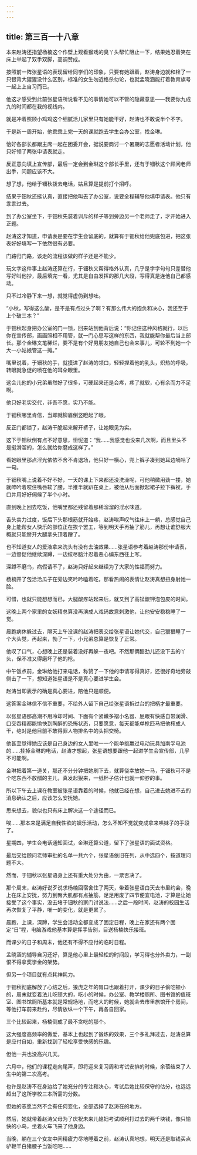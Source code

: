 ```yaml
---
---
---
```

title: 第三百一十八章
---




本来赵涛还指望杨楠这个作壁上观看猴戏的臭丫头帮忙阻止一下，结果她忍着笑在床上举起了双手双脚，高调赞成。

按照前一阵张星语的表现留给同学们的印象，只要有她跟着，赵涛身边就和栓了一只银背大猩猩没什么区别，标准的女生勿近格杀勿论，也就孟晓涵能打着教育旗号一起上上自习而已。

他这才感受到此前张星语所说看不见的事情她可以不管的隐藏意思——我要你九成九的时间都在我的视线内。

就是冲着照顾小鸡鸡这个细腻活儿家里只有她能干好，赵涛也不敢说半个不字。

于是新一周开始，他乖乖上完一天的课就跑去学生会办公室，找金琳。

恰好各部长都跟主席一起在团委开会，据说要商讨一个暑期的志愿者活动计划，他只好领了两张申请表就走。

反正意向填上宣传部，最后一定会到金琳这个部长手里，还有于钿秋这个顾问老师出手，问题应该不大。

想了想，他给于钿秋拨去电话，姑且算是提前打个招呼。

结果于钿秋还挺认真，直接把他叫去了办公室，说要全程辅导他填申请表。他只有乖乖过去。

到了办公室坐下，于钿秋先装着训斥的样子等到旁边另一个老师走了，才开始进入正题。

赵涛这才知道，申请表是要在学生会留底的，就算有于钿秋给他兜底包进，把这张表好好填写一下依然很有必要。

门路归门路，该走的流程该做的样子还是不能少。

玩文字这件事上赵涛还算在行，于钿秋又帮得格外认真，几乎是字字句句只差替他写好叫他抄，最后填完一看，尤其是自由发挥的那几大段，写得真是连他自己都感动。

只不过冷静下来一想，就觉得虚伪到想吐。

“小秋，写得这么酸，是不是有点过头了啊？有那么伟大的抱负和决心，我还至于上个破三本？”

于钿秋起身把办公室的门一锁，回来站到他背后说：“你记住这种风格就行，以后你在宣传部，画画照相不用管，就一门心思写这样的东西，我就能帮你最后当上部长。那个金琳文笔稀烂，要不是有个好男朋友她自己也会来事儿，可轮不到她一个大一小姑娘管这一摊。”

嘴里说着，于钿秋的手，就摸进了赵涛的领口，轻轻捏着他的乳头，炽热的呼吸，转眼就急促的喷在他的耳朵眼里。

这会儿他的小兄弟虽然好了很多，可硬起来还是会疼，疼了就软，心有余而力不足啊。

他只好老实交代，非吾不愿，实乃不能。

于钿秋哪里肯信，当即就柳眉倒竖瞪起了眼。

反正门都锁了，赵涛干脆起来解开裤子，让她眼见为实。

这下于钿秋倒有点不好意思，忸怩道：“我……我感觉也没来几次啊，而且里头不是挺滑溜的，怎么就给你磨成这样了。”

看她眼里那点淫光依依不舍不肯退场，他只好一横心，兜上裤子凑到她耳边嘀咕了一句。

于钿秋嘴上说着不好不好，一天的课上下来都还没洗澡呢，可他稍微用劲一搂，她就呻吟着咬住嘴唇软了腰，半推半就趴在桌上，被他从后面掀起裙子拉下裤衩，手口并用好好伺候了半个小时。

直到晚上回去吃饭，他嘴里都还残留着那稀溜溜的淫水味道。

舌头卖力过度，饭后下头那根筋就开始疼，赵涛唉声叹气往床上一躺，总感觉自己身上能帮女人快乐的部位正在挨个罢工，等到明天手再抽了筋儿，再想让谁舒服大概就只能掰开大腿拿头顶着蹭了。

也不知道女人的爱液拿来洗头有没有去油效果……张星语参考着赵涛那份申请表，一边督促他继续深蹲，一边绞尽脑汁忍着恶心编东西往上写。

深蹲不磨鸟，病假请不了，赵涛只好起来继续为了大家的性福而努力。

杨楠开了包洽洽瓜子在旁边笑吟吟嗑着吃，那看热闹的表情让赵涛真想扭身射她一脸。

可惜，也就只能想想而已，大腿酸疼站起来后，就又到了高锰酸钾泡包皮的时间。

这晚上两个家里的女妖精总算没再演成人戏码故意刺激他，让他安安稳稳睡了一觉。

晨跑病休躲过去，隔天上午没课的赵涛把表交给张星语让她代交，自己狠狠睡了一个大头觉，再起来，勃了一下，小兄弟总算是恢复了正常。

他叹了口气，心想晚上还是装着没好再躲一夜吧。不然那俩醋劲儿还没下去的丫头，保不准又得磨坏了他的枪。

中午饭点前，金琳给他打来电话，称赞了一下他的申请写得真好，还很好奇地旁敲侧击了一下，想知道张星语是不是真心要进学生会。

赵涛当即表示的确是真心要进，陪他只是顺便。

这答案金琳信不信不重要，不给外人留下自己给张星语拆过台的把柄才最重要。

以张星语那高潮不用冷却时间、下面有个紧嫩多褶小名器、屁眼有快感自带润滑、口交吞精都能愉快到陶醉的恐怖状态，只要愿意，每天都能单枪匹马把他榨成人干，绝对是他目前不敢得罪人物排名中的头把交椅。

他甚至觉得她应该是自己身边的女人里唯一一个能单挑赢过电动玩具加南孚电池的……挂掉金琳的电话，赵涛才想起，张星语想要跟他一起进学生会宣传部，几乎不可能啊。

金琳把着第一道关，那还不分分钟把她刷下去，就算侥幸放她一马，于钿秋可不是个吃东西不放醋的主儿，真发起狠来，一纸杯子估计也就一仰脖的事。

所以下午去上课在教室被张星语靠着的时候，他就已经在想，自己进去她进不去的消息确认之后，应该怎么安抚她。

思来想去，貌似也只有床上解决这一个途径而已。

唉……那本来是满足自我性欲的娱乐活动，怎么不知不觉就变成拿来哄妹子的手段了。

星期四，学生会电话通知面试，金琳还算公道，留下了张星语的面试资格。

最后交给顾问老师审批的名单一共六个，张星语依旧在列，从中选四个，按道理问题不大。

然而，于钿秋以张星语身上还有重大处分为由，一票否决了。

那个周末，赵涛好说歹说求杨楠回宿舍住了两天，带着张星语白天去市里约会，晚上在床上安抚，努力到臀大肌都有点抽筋，足足用废了四节便宜电池，才算是让她接受了这个事实，没去堵于钿秋的家门讨说法……之后一段时间，赵涛的校园生活再次恢复了平静，唯一的变化，就是更累了。

晨跑，上课，深蹲，学生会活动全都变成了固定日程，晚上在家还有两个固定“日”程，电脑游戏他基本算是挥手告别，目送杨楠快乐接班。

而课少的日子和周末，他还有不得不应付的临时日程。

孟晓涵的辅导自习还好，算是他心里上最轻松的时间段，学习得也分外卖力，一副恨不得拿奖学金的架势。

但另一个项目就有点耗神耗力。

于钿秋彻底解放了心结之后，狼虎之年的胃口也跟着打开，课少的日子偷吃顿小的，周末就变着法儿吃顿大的，吃小的时候，办公室、教学楼厕所、图书馆的值班室、图书馆厕所基本就是常规场地，而吃大的时候，她就会去市里旅馆开个房间，等他打车前来赴约，尽情放纵一个下午，再各自回家。

三个比较起来，杨楠倒成了最不贪吃的那个。

这大强度高频率的做爱，基本上也起到了锻炼的效果，三个多礼拜过去，赵涛总算是应付自如，重新找到了轻松享受快感的乐趣。

但他一共也没高兴几天。

六月中，他们的课程走向尾声，即将迎来复习周和考试安排的时候，余蓓结束了人生中的第二次高考。

也许是赵涛不在身边给了她充分的专注和决心，考试后她比较保守的估分，也远远超出了这所学校三本所需的分数。

但她的志愿当然不会有任何变化，全部选择了赵涛在的地方。

然后，她就带着赵涛父母为了庆祝未来儿媳妇考试顺利打过去的两千块钱，像只愉快的小鸟，坐着火车飞来了他身边。

当晚，躺在三个女友中间精疲力尽地睡着之前，赵涛认真地想，明天还是取钱买点驴鞭羊白猪腰子当饭吃吧……